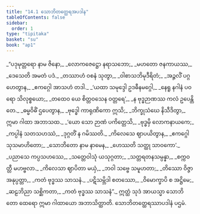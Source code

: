 ```yaml
---
title: "14.1 သောဘိတတ္ထေရအပဒါန"
tableOfContents: false
sidebar:
  order: 1
type: "tipitaka"
basket: "su"
book: "ap1"
---
```



<DynamicBreadcrumb />

<Division number="1" book="ap1" e="ch" v="20" p="180">

<Paragraph number="2182" type="verses" book="ap1">
_“ပဒုမုတ္တရော နာမ ဇိနော,_  
_လောကဇေဋ္ဌော နရာသဘော;_  
_မဟတော ဇနကာယဿ,_  
_ဒေသေတိ အမတံ ပဒံ._  

</Paragraph>

</Division>
<Division number="2" book="ap1" e="ch" v="20" p="180">

<Paragraph number="2183" type="verses" book="ap1">
_တဿာဟံ ဝစနံ သုတွာ,_  
_ဝါစာသဘိမုဒီရိတံ;_  
_အဉ္ဇလိံ ပဂ္ဂဟေတွာန,_  
_ဧကဂ္ဂေါ အာသဟံ တဒါ._  

</Paragraph>

</Division>
<Division number="3" book="ap1" e="ch" v="20" p="180">

<Paragraph number="2184" type="verses" book="ap1">
_‘ယထာ သမုဒ္ဒေါ ဥဒဓီနမဂ္ဂေါ,_  
_နေရူ နဂါနံ ပဝရော သိလုစ္စယော;_  
_တထေဝ ယေ စိတ္တဝသေန ဝတ္တရေ’,_  
_န ဗုဒ္ဓဉာဏဿ ကလံ ဥပေန္တိ တေ._  

</Paragraph>

</Division>
<Division number="4" book="ap1" e="ch" v="20" p="180">

<Paragraph number="2185" type="verses" book="ap1">
_ဓမ္မဝိဓိံ ဌပေတွာန,_  
_ဗုဒ္ဓေါ ကာရုဏိကော ဣသိ;_  
_ဘိက္ခုသံဃေ နိသီဒိတွာ,_  
ဣမာ ဂါထာ အဘာသထ._  

</Paragraph>

</Division>
<Division number="5" book="ap1" e="ch" v="20" p="180">

<Paragraph number="2186" type="verses" book="ap1">
_‘ယော သော ဉာဏံ ပကိတ္တေသိ,_  
_ဗုဒ္ဓမှိ လောကနာယကေ;_  
_ကပ္ပါနံ သတသဟဿံ,_  
_ဒုဂ္ဂတိံ န ဂမိဿတိ._  

</Paragraph>

</Division>
<Division number="6" book="ap1" e="ch" v="20" p="180">

<Paragraph number="2187" type="verses" book="ap1">
_ကိလေသေ ဈာပယိတွာန,_  
_ဧကဂ္ဂေါ သုသမာဟိတော;_  
_သောဘိတော နာမ နာမေန,_  
_ဟေဿတိ သတ္ထု သာဝကော’._  

</Paragraph>

</Division>
<Division number="7" book="ap1" e="ch" v="20" p="180">

<Paragraph number="2188" type="verses" book="ap1">
_ပညာသေ ကပ္ပသဟဿေ,_  
_သတ္တေဝါသုံ ယသုဂ္ဂတာ;_  
_သတ္တရတနသမ္ပန္နာ,_  
_စက္ကဝတ္တီ မဟဗ္ဗလာ._  

</Paragraph>

</Division>
<Division number="8" book="ap1" e="ch" v="20" p="180">

<Paragraph number="2189" type="verses" book="ap1">
_ကိလေသာ ဈာပိတာ မယှံ,_  
_ဘဝါ သဗ္ဗေ သမူဟတာ;_  
_တိဿော ဝိဇ္ဇာ အနုပ္ပတ္တာ,_  
_ကတံ ဗုဒ္ဓဿ သာသနံ._  

</Paragraph>

</Division>
<Division number="9" book="ap1" e="ch" v="20" p="180">

<Paragraph number="2190" type="verses" book="ap1">
_ပဋိသမ္ဘိဒါ စတဿော,_  
_ဝိမောက္ခာပိ စ အဋ္ဌိမေ;_  
_ဆဠဘိညာ သစ္ဆိကတာ,_  
_ကတံ ဗုဒ္ဓဿ သာသနံ”._  

</Paragraph>

<Paragraph number="2191" book="ap1">
ဣတ္ထံ သုဒံ အာယသ္မာ သောဘိတော ထေရော ဣမာ ဂါထာယော အဘာသိတ္ထာတိ.

</Paragraph>
</Division>

<Paragraph number="2192" type="center" book="ap1">
သောဘိတတ္ထေရဿာပဒါနံ ပဌမံ.
</Paragraph>